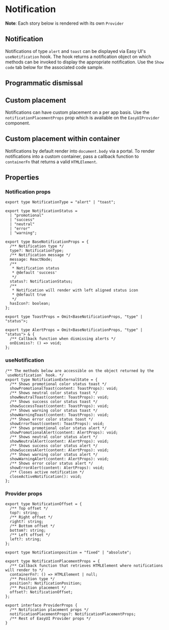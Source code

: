 
<Meta of={NotificationStories} />

# Notification

**Note**: Each story below is rendered with its own `Provider`

## Notification

Notifications of type `alert` and `toast` can be displayed via Easy UI's `useNotification` hook. The hook returns a notification
object on which methods can be invoked to display the appropriate notification. Use the `Show code` tab below for the associated code sample.

<Canvas of={NotificationStories.Notifications} />

## Programmatic dismissal

<Canvas of={NotificationStories.ProgrammaticDismissal} />

## Custom placement

Notifications can have custom placement on a per app basis. Use the `notificationPlacementProps` prop which is available on the `EasyUIProvider` component.

<Canvas of={NotificationStories.CustomPlacement} />

## Custom placement within container

Notifications by default render into `document.body` via a portal. To render notifications into a custom container, pass a callback function
to `containerFn` that returns a valid `HTMLElement`.

<Canvas of={NotificationStories.CustomPlacementWithinContainer} />

## Properties

### Notification props

```tsx
export type NotificationType = "alert" | "toast";

export type NotificationStatus =
  | "promotional"
  | "success"
  | "neutral"
  | "error"
  | "warning";

export type BaseNotificationProps = {
  /** Notification type */
  type?: NotificationType;
  /** Notification message */
  message: ReactNode;
  /**
   * Notification status
   * @default 'success'
   */
  status?: NotificationStatus;
  /**
   * Notification will render with left aligned status icon
   * @default true
   */
  hasIcon?: boolean;
};

export type ToastProps = Omit<BaseNotificationProps, "type" | "status">;

export type AlertProps = Omit<BaseNotificationProps, "type" | "status"> & {
  /** Callback function when dismissing alerts */
  onDismiss?: () => void;
};
```

### useNotification

```tsx
/** The methods below are accessible on the object returned by the `useNotification` hook. */
export type NotificationExternalState = {
  /** Shows promotional color status toast */
  showPromotionalToast(content: ToastProps): void;
  /** Shows neutral color status toast */
  showNeutralToast(content: ToastProps): void;
  /** Shows success color status toast */
  showSuccessToast(content: ToastProps): void;
  /** Shows warning color status toast */
  showWarningToast(content: ToastProps): void;
  /** Shows error color status toast */
  showErrorToast(content: ToastProps): void;
  /** Shows promotional color status alert */
  showPromotionalAlert(content: AlertProps): void;
  /** Shows neutral color status alert */
  showNeutralAlert(content: AlertProps): void;
  /** Shows success color status alert */
  showSuccessAlert(content: AlertProps): void;
  /** Shows warning color status alert */
  showWarningAlert(content: AlertProps): void;
  /** Shows error color status alert */
  showErrorAlert(content: AlertProps): void;
  /** Closes active notification */
  closeActiveNotification(): void;
};
```

### Provider props

```tsx
export type NotificationOffset = {
  /** Top offset */
  top?: string;
  /** Right offset */
  right?: string;
  /** Bottom offset */
  bottom?: string;
  /** Left offset */
  left?: string;
};

export type Notificationposition = "fixed" | "absolute";

export type NotificationPlacementProps = {
  /** Callback function that retrieves HTMLElement where notifications will render to */
  containerFn?: () => HTMLElement | null;
  /** Position type */
  position?: NotificationPosition;
  /** Position placement */
  offset?: NotificationOffset;
};

export interface ProviderProps {
  /** Notification placement props */
  notificationPlacementProps?: NotificationPlacementProps;
  /** Rest of EasyUI Provider props */
}
```
